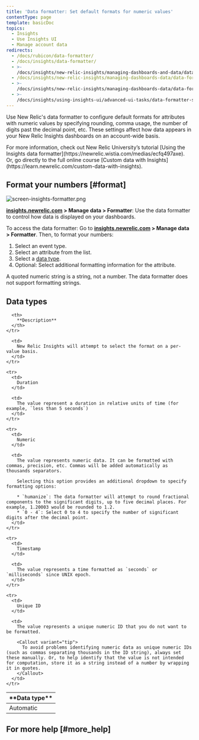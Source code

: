 ```yaml
---
title: 'Data formatter: Set default formats for numeric values'
contentType: page
template: basicDoc
topics:
  - Insights
  - Use Insights UI
  - Manage account data
redirects:
  - /docs/rubicon/data-formatter/
  - /docs/insights/data-formatter/
  - >-
    /docs/insights/new-relic-insights/managing-dashboards-and-data/data-formatter/
  - /docs/insights/new-relic-insights/managing-dashboards-data/data-formatter/
  - >-
    /docs/insights/new-relic-insights/managing-dashboards-data/data-formatter-setting-default-formats-numeric-values/
  - >-
    /docs/insights/using-insights-ui/advanced-ui-tasks/data-formatter-set-default-formats-numeric-values/
---
```


Use New Relic's data formatter to configure default formats for attributes with numeric values by specifying rounding, comma usage, the number of digits past the decimal point, etc. These settings affect how data appears in your New Relic Insights dashboards on an account-wide basis.

<Callout variant="tip">
  For more information, check out New Relic University’s tutorial [Using the Insights data formatter](https://newrelic.wistia.com/medias/ecfq497axe). Or, go directly to the full online course [Custom data with Insights](https://learn.newrelic.com/custom-data-with-insights).
</Callout>

## Format your numbers [#format]

![screen-insights-formatter.png](./images/screen-insights-formatter.png "screen-insights-formatter.png")

**[insights.newrelic.com](https://insights.newrelic.com) > Manage data > Formatter**: Use the data formatter to control how data is displayed on your dashboards.

To access the data formatter: Go to **[insights.newrelic.com](https://insights.newrelic.com) > Manage data > Formatter**. Then, to format your numbers:

1. Select an event type.
2. Select an attribute from the list.
3. Select a [data type](#data-types).
4. Optional: Select additional formatting information for the attribute.

<Callout variant="caution">
  A quoted numeric string is a string, not a number. The data formatter does not support formatting strings.
</Callout>

## Data types

<Table>
  <thead>
    <tr>
      <th width={150}>
        **Data type**
      </th>

      <th>
        **Description**
      </th>
    </tr>
  </thead>

  <tbody>
    <tr>
      <td>
        Automatic
      </td>

      <td>
        New Relic Insights will attempt to select the format on a per-value basis.
      </td>
    </tr>

    <tr>
      <td>
        Duration
      </td>

      <td>
        The value represent a duration in relative units of time (for example, `less than 5 seconds`)
      </td>
    </tr>

    <tr>
      <td>
        Numeric
      </td>

      <td>
        The value represents numeric data. It can be formatted with commas, precision, etc. Commas will be added automatically as thousands separators.

        Selecting this option provides an additional dropdown to specify formatting options:

        * `humanize`: The data formatter will attempt to round fractional components to the significant digits, up to five decimal places. For example, 1.20003 would be rounded to 1.2.
        * `0 - 4`: Select 0 to 4 to specify the number of significant digits after the decimal point.
      </td>
    </tr>

    <tr>
      <td>
        Timestamp
      </td>

      <td>
        The value represents a time formatted as `seconds` or `milliseconds` since UNIX epoch.
      </td>
    </tr>

    <tr>
      <td>
        Unique ID
      </td>

      <td>
        The value represents a unique numeric ID that you do not want to be formatted.

        <Callout variant="tip">
          To avoid problems identifying numeric data as unique numeric IDs (such as commas separating thousands in the ID string), always set these manually. Or, to help identify that the value is not intended for computation, store it as a string instead of a number by wrapping it in quotes.
        </Callout>
      </td>
    </tr>
  </tbody>
</Table>

## For more help [#more_help]
